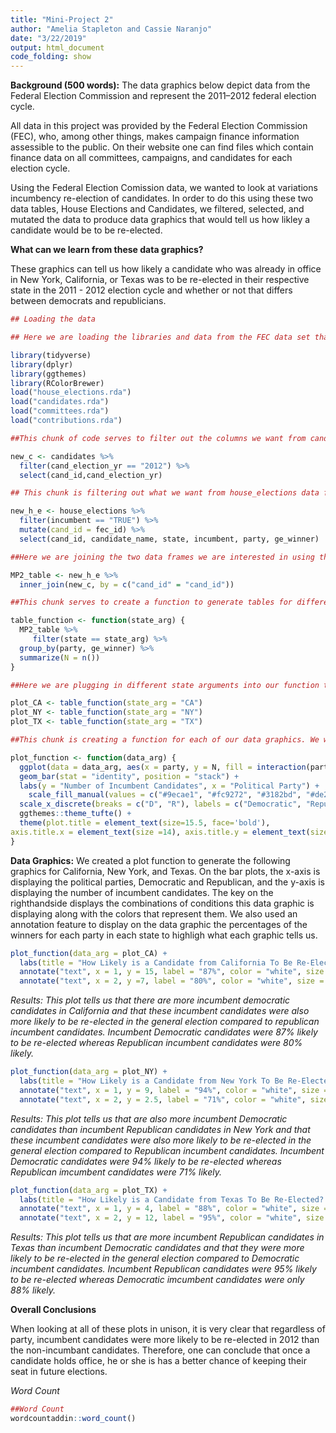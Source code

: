 ```yaml
---
title: "Mini-Project 2"
author: "Amelia Stapleton and Cassie Naranjo"
date: "3/22/2019"
output: html_document
code_folding: show
---
```


**Background (500 words):**
The data graphics below depict data from the Federal Election Commission and represent the 2011–2012 federal election cycle. 

All data in this project was provided by the Federal Election Commission (FEC), who, among other things, makes campaign finance information assessible to the public. On their website one can find files which contain finance data on all committees, campaigns, and candidates for each election cycle. 

Using the Federal Election Comission data, we wanted to look at variations incumbency re-election of candidates. In order to do this using these two data tables, House Elections and Candidates, we filtered, selected, and mutated the data to produce data graphics that would tell us how likley a candidate would be to be re-elected.

**What can we learn from these data graphics?**

These graphics can tell us how likely a candidate who was already in office in New York, California, or Texas was to be re-elected in their respective state in the 2011 - 2012 election cycle and whether or not that differs between democrats and republicians.


```r
## Loading the data

## Here we are loading the libraries and data from the FEC data set that we need to create our data graphic. We will use the tidyverse ggplot features, dplyr features to wrangle the data, ggthemes to make our graphic more aestheically pleasing, and RColorBrewer to load in specific colors into our graphic.

library(tidyverse)
library(dplyr)
library(ggthemes)
library(RColorBrewer)
load("house_elections.rda")
load("candidates.rda")
load("committees.rda")
load("contributions.rda")
```

```r
##This chunk of code serves to filter out the columns we want from candidates data set. We only want to look at the year 2012 so we are filtering out all the other years and we also need to select for the cand_id in order to create a common variable between this and another data set.

new_c <- candidates %>%
  filter(cand_election_yr == "2012") %>%
  select(cand_id,cand_election_yr)
```

```r
## This chunk is filtering out what we want from house_elections data frame. We are only interested in the incumbent = TRUE data, along with the candidate_name, states, party, and whetehr or not the candidate was re-elected. We also needed to mutate cand_id to equal fec_id to create a common variable in order to join the datasets.

new_h_e <- house_elections %>%
  filter(incumbent == "TRUE") %>%
  mutate(cand_id = fec_id) %>%
  select(cand_id, candidate_name, state, incumbent, party, ge_winner)
```

```r
##Here we are joining the two data frames we are interested in using the common variable of cand_id.

MP2_table <- new_h_e %>%
  inner_join(new_c, by = c("cand_id" = "cand_id"))
```

```r
##This chunk serves to create a function to generate tables for different states that will summarize the amount of candidates who were re-elected and who make up each party.

table_function <- function(state_arg) {
  MP2_table %>%
     filter(state == state_arg) %>%
  group_by(party, ge_winner) %>%
  summarize(N = n())
}
```

```r
##Here we are plugging in different state arguments into our function to generate plots for each state.

plot_CA <- table_function(state_arg = "CA")
plot_NY <- table_function(state_arg = "NY")
plot_TX <- table_function(state_arg = "TX")
```

```r
##This chunk is creating a function for each of our data graphics. We wanted to make a stacker bar graphic and have different colors represent democratic winners and losers as well as republican winners and losers.

plot_function <- function(data_arg) {
  ggplot(data = data_arg, aes(x = party, y = N, fill = interaction(party, ge_winner))) +
  geom_bar(stat = "identity", position = "stack") +
  labs(y = "Number of Incumbent Candidates", x = "Political Party") +
    scale_fill_manual(values = c("#9ecae1", "#fc9272", "#3182bd", "#de2d26"), name = "Condition", labels = c("Democratic Nonwinner", "Republican Nonwinner", "Democratic Winner", "Republican Winner"))+
  scale_x_discrete(breaks = c("D", "R"), labels = c("Democratic", "Republican")) +
  ggthemes::theme_tufte() +
  theme(plot.title = element_text(size=15.5, face='bold'),
axis.title.x = element_text(size =14), axis.title.y = element_text(size = 14), axis.ticks.length = (unit(.20, "cm")))
}

```

**Data Graphics:**
We created a plot function to generate the following graphics for California, New York, and Texas. On the bar plots, the x-axis is displaying the political parties, Democratic and Republican, and the y-axis is displaying the number of incumbent candidates. The key on the righthandside displays the combinations of conditions this data graphic is displaying along with the colors that represent them. We also used an annotation feature to display on the data graphic the percentages of the winners for each party in each state to highligh what each graphic tells us.

```r
plot_function(data_arg = plot_CA) +
  labs(title = "How Likely is a Candidate from California To Be Re-Elected? (2012)") +
  annotate("text", x = 1, y = 15, label = "87%", color = "white", size = 8, fontface = 'bold') +
  annotate("text", x = 2, y =7, label = "80%", color = "white", size = 8, fontface = 'bold')
```


*Results: This plot tells us that there are more incumbent democratic candidates in California and that these incumbent candidates were also more likely to be re-elected in the general election compared to republican incumbent candidates. Incumbent Democratic candidates were 87% likely to be re-elected whereas Republican incumbent candidates were 80% likely.*

```r
plot_function(data_arg = plot_NY) +
  labs(title = "How Likely is a Candidate from New York To Be Re-Elected? (2012)") +
  annotate("text", x = 1, y = 9, label = "94%", color = "white", size = 8, fontface = 'bold') +
  annotate("text", x = 2, y = 2.5, label = "71%", color = "white", size = 8, fontface = 'bold')
```


*Results: This plot tells us that are also more incumbent Democratic candidates than incumbent Republican candidates in New York and that these incumbent candidates were also more likely to be re-elected in the general election compared to Republican incumbent candidates. Incumbent Democratic candidates were 94% likely to be re-elected whereas Republican imcumbent candidates were 71% likely.*

```r
plot_function(data_arg = plot_TX) +
  labs(title = "How Likely is a Candidate from Texas To Be Re-Elected? (2012)") +
  annotate("text", x = 1, y = 4, label = "88%", color = "white", size = 8, fontface = 'bold') +
  annotate("text", x = 2, y = 12, label = "95%", color = "white", size = 8, fontface = 'bold')
```


*Results: This plot tells us that are more incumbent Republican candidates in Texas than incumbent Democratic candidates and that they were more likely to be re-elected in the general election compared to Democratic incumbent candidates. Incumbent Republican candidates were 95% likely to be re-elected whereas Democratic imcumbent candidates were only 88% likely.*

**Overall Conclusions**

When looking at all of these plots in unison, it is very clear that regardless of party, incumbent candidates were more likely to be re-elected in 2012 than the non-incumbant candidates. Therefore, one can conclude that once a candidate holds office, he or she is has a better chance of keeping their seat in future elections.

*Word Count*
```r
##Word Count
wordcountaddin::word_count()
```

